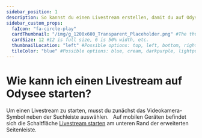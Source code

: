 ---
sidebar_position: 1
description: So kannst du einen Livestream erstellen, damit du auf Odysee live gehen kannst.
sidebar_custom_props:
  faIcon: "fa-circle-play"
  cardThumbnail: "/img/g_1200x600_Transparent_Placeholder.png" #The thumbnail on the category card.
  cardSize: 12 #12 is full size, 6 is 50% width, etc.
  thumbnailLocation: "left" #Possible options: top, left, bottom, right, none
  tileColor: "blue" #Possible options: blue, cream, darkpurple, lightpurple, mauve, orange, pink, none
---

# Wie kann ich einen Livestream auf Odysee starten? 


<Tabs>
  <TabItem value="web" label="Web" default>
    Um einen Livestream zu starten, musst du zunächst das Videokamera-Symbol <OdyseeButtonRound url="https://odysee.com/$/livestream"><OdyseeIcon type='Livestream'/></OdyseeButtonRound> neben der Suchleiste auswählen.
    <Image
      img="/img/de/locale_livestream_link_desktop_dark.png"
      class="dark-image"
    />
    <Image
      img="/img/de/locale_livestream_link_desktop_light.png"
      class="light-image"
    />
  </TabItem>
  <TabItem value="mobile" label="Mobile">
    Auf mobilen Geräten befindet sich die Schaltfläche <a href="https://odysee.com/$/livestream"><OdyseeIcon type='Livestream'/> Livestream starten</a> am unteren Rand der erweiterten Seitenleiste.
    <Image
      img="/img/de/locale_livestream_link_mobile_dark.png"
      class="dark-image"
    />
    <Image
      img="/img/de/locale_livestream_link_mobile_light.png"
      class="light-image"
    />
  </TabItem>
</Tabs>